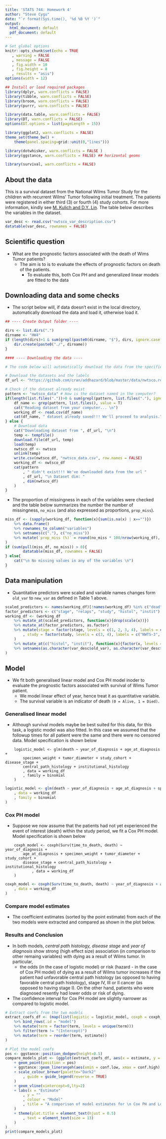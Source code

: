 ```yaml
---
title: 'STATS 744: Homework 4'
author: "Steve Cygu"
date: "`r format(Sys.time(), '%d %B %Y ')`"
output:
  html_document: default
  pdf_document: default
---
```






```R

# Set global options
knitr::opts_chunk$set(echo = TRUE
   , warning = FALSE
   , message = FALSE
   , fig.width = 10
   , fig.height = 8
   , results = "asis")
options(width = 12)

## Install or load required packages
library(dplyr, warn.conflicts = FALSE)
library(tibble, warn.conflicts = FALSE)
library(broom, warn.conflicts = FALSE)
library(purrr, warn.conflicts = FALSE)

library(data.table, warn.conflicts = FALSE)
library(DT, warn.conflicts = FALSE)
options(DT.options = list(pageLength = 15))

library(ggplot2, warn.conflicts = FALSE)
theme_set(theme_bw() + 
	theme(panel.spacing=grid::unit(0,"lines")))

library(dotwhisker, warn.conflicts = FALSE )
library(ggstance, warn.conflicts = FALSE) ## horizontal geoms

library(survival, warn.conflicts = FALSE)
```



## About the data

This is a survival dataset from the National Wilms Tumor Study for the children with recurrent Wilms' Tumor following initial treatment. The patients were registered in either third (3) or fourth (4) study cohorts. For more information, kindly see [M. Kulich and D.Y. Lin](https://amstat.tandfonline.com/doi/abs/10.1198/016214504000000584?needAccess=true#aHR0cHM6Ly9hbXN0YXQudGFuZGZvbmxpbmUuY29tL2RvaS9wZGYvMTAuMTE5OC8wMTYyMTQ1MDQwMDAwMDA1ODQ/bmVlZEFjY2Vzcz10cnVlQEBAMA==). The table below describes the variables in the dataset.

```R
var_desc <- read.csv("nwtsco_var_description.csv")
datatable(var_desc, rownames = FALSE)
```

## Scientific question

- What are the prognostic factors associated with the death of Wims Tumor patients?
	- The aim is to is to evaluate the effects of prognostic factors on death of the patients.
		- To evaluate this, both Cox PH and and generalized linear models are fitted to the data


## Downloading data and some checks

- The script below will, if data doesn't exist in the local directory, automatically download the data and load it, otherwise load it.


```R

## ---- Create Output folder ----

dirs <- list.dirs(".")
dirname <- "HW4"
if (length(dirs)>1 & sum(grepl(paste0(dirname, "$"), dirs, ignore.case = TRUE))==0){
	dir.create(paste0("./", dirname))
}

#### ---- Downloading the data ----

# The code below will automatically download the data from the specified url

# Download the datasets and the labels
df_url <- "https://github.com/cran/addhazard/blob/master/data/nwtsco.rdata?raw=true"

# Check if the dataset already exist
pattern <- "nwtsco_data" # How is the dataset named in the computer?
if(length(list.files("."))>0 & sum(grepl(pattern, list.files("."), ignore.case = TRUE))==1){
	df_name <- grep(pattern, list.files(), value = T)
	cat("Reading dataset from your computer... \n")
	working_df <- read.csv(df_name)
	cat(df_name, " dataset already saved!!! We'll proceed to analysis.", "\n")
} else {
	# Download data
	cat("Downloading dataset from ", df_url, "\n")
	temp <- tempfile()
	download.file(df_url, temp)
	load(temp)
	nwtsco_df <- nwtsco
	unlink(temp)
	write.csv(nwtsco_df, "nwtsco_data.csv", row.names = FALSE)
	working_df <- nwtsco_df
	cat(pattern
		, " didn't exist!!! We've downloaded data from the url "
		, df_url, "\n Dataset dim: "
		, dim(nwtsco_df)
	)
}
```

- The proportion of missingness in each of the variables were checked and the table below summarizes the number the number of missingness, `no_miss` (and also expressed as proportions, `prop_miss`).
	
```R
miss_df <- (sapply(working_df, function(x){sum(is.na(x) | x=="")})
	%>% data.frame()
	%>% rownames_to_column("variables")
	%>% setnames(c("."), c("no_miss"))
	%>% mutate(`prop_miss (%)` = round(no_miss * 100/nrow(working_df), 2))
)
if (sum(pull(miss_df, no_miss)) > 0){
		datatable(miss_df, rownames = FALSE)
} else{
	cat("\n No missing values in any of the variables \n")
}
```

## Data manipulation

- Quantitative predictors were scaled and variable names changes form `old_var` to `new_var` as defined in Table 1 above.

```R
scaled_predictors <- names(working_df)[!names(working_df) %in% c("dead", "stage", "relaps", "study", "histol", "instit")]
factor_predictors <- c("stage", "relaps", "study", "histol", "instit")
working_df <- (working_df
	%>% mutate_at(scaled_predictors, function(x){drop(scale(x))})
	%>% mutate_at(factor_predictors, as.factor)
	%>% mutate(stage = factor(stage, levels = c(1, 2, 3, 4), labels = c("I", "II", "III", "IV"))
		, study = factor(study, levels = c(3, 4), labels = c("NWTS-3", "NWTS-4"))
	)
	%>% mutate_at(c("histol", "instit"), function(x){factor(x, levels = c(0,1), labels = c("Favorable", "Unfavorable"))})
	%>% setnames(as.character(var_desc$old_var), as.character(var_desc$new_var))
)
```

## Model

- We fit both generalised linear model and Cox PH model inoder to evaluate the prognostic factors associated with survival of Wims Tumor patient.
	- We model linear effect of year, hence treat it as quantitative variable.
	- The survival variable is an indicator of death `(0 = Alive, 1 = Died)`.

### Generalised linear model

- Although survival models maybe be best suited for this data, for this task, a logistic model was also fitted. In this case we assumed that the followup times for all patient were the same and there were no censored data. Model specification is shown below

```
	logistic_model <- glm(death ~ year_of_diagnosis + age_at_diagnosis + 
		specimen_weight + tumor_diameter + study_cohort + disease_stage +
		central_path_histology + institutional_histology
		, data = working_df
		, family = binomial
	)
```


```R
logistic_model <- glm(death ~ year_of_diagnosis + age_at_diagnosis + specimen_weight + tumor_diameter + study_cohort + disease_stage + central_path_histology + institutional_histology
	, data = working_df
	, family = binomial
)
```

### Cox PH model

- Suppose we now assume that the patients had not yet experienced the event of interest (death) within the study period, we fit a Cox PH model. Model specification is shown below

```
	coxph_model <- coxph(Surv(time_to_death, death) ~ year_of_diagnosis + 
		age_at_diagnosis + specimen_weight + tumor_diameter + study_cohort + 
		disease_stage + central_path_histology + institutional_histology
			, data = working_df
	)
```

```R
coxph_model <- coxph(Surv(time_to_death, death) ~ year_of_diagnosis + age_at_diagnosis + specimen_weight + tumor_diameter + study_cohort + disease_stage + central_path_histology + institutional_histology
	, data = working_df
)
```


### Compare model estimates

- The coefficient estimates (sorted by the point estimate) from each of the two models were extracted and compared as shown in the plot below.

### Results and Conclusion

- In both models, _central path histology,  disease stage_ and _year of diagnosis_ show strong (high effect size) association (in comparison to other remaing variables) with dying as a result of Wilms tumor. In particular,
	- the odds (in the case of logistic model) or risk (hazard - in the case of Cox PH model) of dying as a result of Wilms tumor increases if the patient had unfavorable central path histology (as opposed to having favorable central path histology), stage IV, III or II cancer (as opposed to having stage I). On the other hand, patients who were diagnosed resently had lower odds or risk of dying.
- The confidence interval for Cox PH model are slightly narrower as compared to logistic model.

```R
# Extract coefs from the two models
extract_coefs_df <- (map(list(logistic = logistic_model, coxph = coxph_model), tidy, conf.int = TRUE)
	%>% bind_rows(.id = "model")
	%>% mutate(term = factor(term, levels = unique(term)))
	%>% filter(term != "(Intercept)")
	%>% mutate(term = reorder(term, estimate))
)

# Plot the model coefs
pos <- ggstance::position_dodgev(height=0.5)
compare_models_plot <- (ggplot(extract_coefs_df, aes(x = estimate, y = term, colour = model))
	+ geom_point(position = pos)
	+ ggstance::geom_linerangeh(aes(xmin = conf.low, xmax = conf.high), position = pos)
	+ scale_colour_brewer(palette="Dark2"
		, guide = guide_legend(reverse = TRUE)
	) 
	+ geom_vline(xintercept=0,lty=2)
	+ labs(x = "Estimate"
		, y = ""
		, colour = "Model"
		, title = "A comporison of model estimates for \n Cox PH and Logistic Model"
	)
	+ theme(plot.title = element_text(hjust = 0.5)
		, text = element_text(size = 13)
	)
)
print(compare_models_plot)
```

